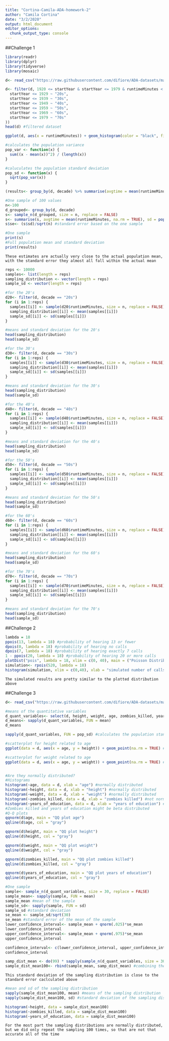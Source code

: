 ```yaml
---
title: "Cortina-Camila-ADA-homework-2"
author: "Camila Cortina"
date: "3/2/2020"
output: html_document
editor_options: 
  chunk_output_type: console
---
```

##Challenge 1
```r
library(readr)
library(dplyr)
library(tidyverse)
library(mosaic)
```

```r
d<- read_csv("https://raw.githubusercontent.com/difiore/ADA-datasets/master/IMDB-movies.csv", col_names = TRUE)

d<- filter(d, 1920 <= startYear & startYear <= 1979 & runtimeMinutes < 240) %>% mutate("decade" = case_when(
  startYear <= 1929 ~ "20s",
  startYear <= 1939 ~ "30s",
  startYear <= 1949 ~ "40s",
  startYear <= 1959 ~ "50s",
  startYear <= 1969 ~ "60s",
  startYear <= 1979 ~ "70s"
))
head(d) #filtered dataset 

ggplot(d, aes(x = runtimeMinutes)) + geom_histogram(color = "black", fill = "white") + facet_wrap(vars(decade))

#calculates the population variance 
pop_var <- function(x) {
  sum((x - mean(x))^2) / (length(x))
}

#caluculates the population standard deviation 
pop_sd <- function(x) {
  sqrt(pop_var(x))
}

(results<- group_by(d, decade) %>% summarise(avgtime = mean(runtimeMinutes, na.rm = TRUE), sd = pop_sd(runtimeMinutes)))

#One sample of 100 values
n<-100
d_grouped<- group_by(d, decade)
s<- sample_n(d_grouped, size = n, replace = FALSE)
s<- summarise(s, avgtime = mean(runtimeMinutes, na.rm = TRUE), sd = pop_sd(runtimeMinutes)) #mean and standard deviation for the one sample
s$se<- (s$sd)/sqrt(n) #standard error based on the one sample

#One sample
print(s)
#Full population mean and standard deviation
print(results) 
```
```
These estimates are actually very close to the actual population mean, with the standard error they almost all fall within the actual mean
```

```r
reps <- 10000
samples<- list(length = reps)
sampling_distribution <- vector(length = reps) 
sample_sd <- vector(length = reps) 

#for the 20's
d20<- filter(d, decade == "20s")
for (i in 1:reps) {
  samples[[i]] <- sample(d20$runtimeMinutes, size = n, replace = FALSE)
  sampling_distribution[[i]] <- mean(samples[[i]])
  sample_sd[[i]] <- sd(samples[[i]])
}

#means and standard deviation for the 20's
head(sampling_distribution)
head(sample_sd)

#for the 30's
d30<- filter(d, decade == "30s")
for (i in 1:reps) {
  samples[[i]] <- sample(d30$runtimeMinutes, size = n, replace = FALSE)
  sampling_distribution[[i]] <- mean(samples[[i]])
  sample_sd[[i]] <- sd(samples[[i]])
}

#means and standard deviation for the 30's
head(sampling_distribution)
head(sample_sd)

#for the 40's
d40<- filter(d, decade == "40s")
for (i in 1:reps) {
  samples[[i]] <- sample(d40$runtimeMinutes, size = n, replace = FALSE)
  sampling_distribution[[i]] <- mean(samples[[i]])
  sample_sd[[i]] <- sd(samples[[i]])
}

#means and standard deviation for the 40's
head(sampling_distribution)
head(sample_sd)

#for the 50's
d50<- filter(d, decade == "50s")
for (i in 1:reps) {
  samples[[i]] <- sample(d50$runtimeMinutes, size = n, replace = FALSE)
  sampling_distribution[[i]] <- mean(samples[[i]])
  sample_sd[[i]] <- sd(samples[[i]])
}

#means and standard deviation for the 50's
head(sampling_distribution)
head(sample_sd)

#for the 60's
d60<- filter(d, decade == "60s")
for (i in 1:reps) {
  samples[[i]] <- sample(d60$runtimeMinutes, size = n, replace = FALSE)
  sampling_distribution[[i]] <- mean(samples[[i]])
  sample_sd[[i]] <- sd(samples[[i]])
}

#means and standard deviation for the 60's
head(sampling_distribution)
head(sample_sd)

#for the 70's
d70<- filter(d, decade == "70s")
for (i in 1:reps) {
  samples[[i]] <- sample(d70$runtimeMinutes, size = n, replace = FALSE)
  sampling_distribution[[i]] <- mean(samples[[i]])
  sample_sd[[i]] <- sd(samples[[i]])
}

#means and standard deviation for the 70's
head(sampling_distribution)
head(sample_sd)
```

##Challenge 2
```r
lambda = 18
ppois(13, lambda = 18) #probability of hearing 13 or fewer
dpois(0, lambda = 18) #probability of hearing no calls
dpois(7, lambda = 18) #probability of hearing exactly 7 calls
1 - ppois(20, lambda = 18) #probability of hearing 20 or more calls
plotDist("pois", lambda = 18, xlim = c(0, 40), main = ("Poisson Distribution \n with lambda = 18"), xlab = "Number of titi calls", ylab = "Probability")
simulation<- rpois(520, lambda = 18)
histogram(simulation, xlim = c(0,40), xlab = "simulated number of calls") 

```

```
The simulated results are pretty similar to the plotted distribution above
```

##Challenge 3
```r
d<- read_csv("https://raw.githubusercontent.com/difiore/ADA-datasets/master/zombies.csv", col_names = TRUE)

#means of the quantitative variables
d_quant_variables<- select(d, height, weight, age, zombies_killed, years_of_education)
d_means<- sapply(d_quant_variables, FUN = mean)
d_means

sapply(d_quant_variables, FUN = pop_sd) #calculates the population standard deviation

#scatterplot for height related to age
ggplot(data = d, aes(x = age, y = height)) + geom_point(na.rm = TRUE) #As age increases the height also increases

#scatterplot for weight related to age
ggplot(data = d, aes(x = age, y = weight)) + geom_point(na.rm = TRUE) #Weight also increases as age increases, but not as quite as linearly as height does


#Are they normally distributed?
#Histograms
histogram(~age, data = d, xlab = "age") #normally distributed
histogram(~height, data = d, xlab = "height") #normally distributed
histogram(~weight, data = d, xlab = "weight") #normally distributed
histogram(~zombies_killed, data = d, xlab = "zombies killed") #not normal distribution, Poisson distribution
histogram(~years_of_education, data = d, xlab = "years of education") #not normal distribution, Poisson distributed
#Zombies killed and years of education might be beta distributed
#Q-Q plots
qqnorm(d$age, main = "QQ plot age")
qqline(d$age, col = "gray")

qqnorm(d$height, main = "QQ plot height")
qqline(d$height, col = "gray")

qqnorm(d$weight, main = "QQ plot weight")
qqline(d$weight, col = "gray")

qqnorm(d$zombies_killed, main = "QQ plot zombies killed")
qqline(d$zombies_killed, col = "gray")

qqnorm(d$years_of_education, main = "QQ plot years of education")
qqline(d$years_of_education, col = "gray")

#One sample
sample<- sample_n(d_quant_variables, size = 30, replace = FALSE)
sample_mean<- sapply(sample, FUN = mean)
sample_mean #mean of the sample
sample_sd<- sapply(sample, FUN = sd)
sample_sd #standard deviation 
se_mean <- sample_sd/sqrt(30)
se_mean #standard error of the mean of the sample
lower_confidence_interval<- sample_mean + qnorm(.025)*se_mean
lower_confidence_interval
upper_confidence_interval<- sample_mean + qnorm(.975)*se_mean
upper_confidence_interval

confidence_interval<- c(lower_confidence_interval, upper_confidence_interval)
confidence_interval

samp_dist_mean <- do(99) * sapply(sample_n(d_quant_variables, size = 30, replace = FALSE), FUN = mean) # sampling distribution
sample_dist_mean100<- rbind(sample_mean, samp_dist_mean) #combining the two so that the sampling distribution is 100 samples 
```
```
This standard deviation of the sampling distribution is close to the standard error caclculated above
```
```r

#mean and sd of the sampling distribution 
sapply(sample_dist_mean100, mean) #means of the sampling distribution
sapply(sample_dist_mean100, sd) #standard deviation of the sampling distribution, these standard deviations are close to the sampling error above, but are not representative of the standard deviation of the original values

histogram(~height, data = sample_dist_mean100)
histogram(~zombies_killed, data = sample_dist_mean100)
histogram(~years_of_education, data = sample_dist_mean100) 
```
```
For the most part the sampling distributions are normally distributed, but we did only repeat the sampling 100 times, so that are not that accurate all of the time
```
